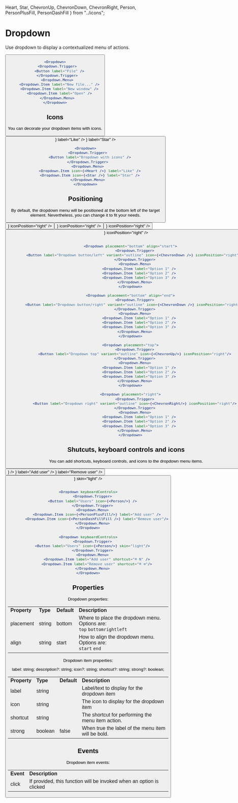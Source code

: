   Heart, 
  Star, 
  ChevronUp, 
  ChevronDown, 
  ChevronRight, 
  Person, PersonPlusFill, PersonDashFill } from "../icons";

<Meta title="Components/Dropdown" />

# Dropdown

Use dropdown to display a contextualized menu of actions.

<Unstyled>
<Dropdown>
  <Dropdown.Trigger>
    <Button label="File" />
  </Dropdown.Trigger>
  <Dropdown.Menu>
    <Dropdown.Item label="New file..." />
    <Dropdown.Item label="New window" />
    <Dropdown.Item label="Open" />
  </Dropdown.Menu>
</Dropdown>
</Unstyled>

```jsx
<Dropdown>
  <Dropdown.Trigger>
    <Button label="File" />
  </Dropdown.Trigger>
  <Dropdown.Menu>
    <Dropdown.Item label="New file..." />
    <Dropdown.Item label="New window" />
    <Dropdown.Item label="Open" />
  </Dropdown.Menu>
</Dropdown>
```

## Icons

You can decorate your dropdown items with icons.

<Unstyled>
<Dropdown>
  <Dropdown.Trigger>
    <Button label="Dropdown with icons" />
  </Dropdown.Trigger>
  <Dropdown.Menu>
    <Dropdown.Item icon={<Heart />} label="Like" />
    <Dropdown.Item icon={<Star />} label="Star" />
  </Dropdown.Menu>
</Dropdown>
</Unstyled>

```jsx
<Dropdown>
  <Dropdown.Trigger>
    <Button label="Dropdown with icons" />
  </Dropdown.Trigger>
  <Dropdown.Menu>
    <Dropdown.Item icon={<Heart />} label="Like" />
    <Dropdown.Item icon={<Star />} label="Star" />
  </Dropdown.Menu>
</Dropdown>
```

## Positioning

By default, the dropdown menu will be positioned at the bottom left of the target element. Nevertheless, you can change it to fit your needs.

<Unstyled>
<div
  style={{
    display: "flex",
    alignItems: "center",
    gap: "1rem",
    marginTop: "2rem",
  }}
>
  <div>
    <Dropdown placement="bottom" align="start">
      <Dropdown.Trigger>
        <Button
          label="Dropdown button/left"
          variant="outline"
          icon={<ChevronDown />}
          iconPosition="right"
        />
      </Dropdown.Trigger>
      <Dropdown.Menu>
        <Dropdown.Item label="Option 1" />
        <Dropdown.Item label="Option 2" />
        <Dropdown.Item label="Option 3" />
      </Dropdown.Menu>
    </Dropdown>
  </div>
  <div>
    <Dropdown placement="bottom" align="end">
      <Dropdown.Trigger>
        <Button
          label="Dropdown button/right"
          variant="outline"
          icon={<ChevronDown />}
          iconPosition="right"
        />
      </Dropdown.Trigger>
      <Dropdown.Menu>
        <Dropdown.Item label="Option 1" />
        <Dropdown.Item label="Option 2" />
        <Dropdown.Item label="Option 3" />
      </Dropdown.Menu>
    </Dropdown>
  </div>
  <div>
    <Dropdown placement="top">
      <Dropdown.Trigger>
        <Button
          label="Dropdown top"
          variant="outline"
          icon={<ChevronUp/>}
          iconPosition="right"
        />
      </Dropdown.Trigger>
      <Dropdown.Menu>
        <Dropdown.Item label="Option 1" />
        <Dropdown.Item label="Option 2" />
        <Dropdown.Item label="Option 3" />
      </Dropdown.Menu>
    </Dropdown>
  </div>
  <div>
    <Dropdown placement="right">
      <Dropdown.Trigger>
        <Button
          label="Dropdown right"
          variant="outline"
          icon={<ChevronRight/>}
          iconPosition="right"
        />
      </Dropdown.Trigger>
      <Dropdown.Menu>
        <Dropdown.Item label="Option 1" />
        <Dropdown.Item label="Option 2" />
        <Dropdown.Item label="Option 3" />
      </Dropdown.Menu>
    </Dropdown>
  </div>
</div>
</Unstyled>

```jsx

    <Dropdown placement="bottom" align="start">
        <Dropdown.Trigger>
        <Button label="Dropdown button/left" variant="outline" icon={<ChevronDown />} iconPosition="right"/>
        </Dropdown.Trigger>
        <Dropdown.Menu>
            <Dropdown.Item label="Option 1" />
            <Dropdown.Item label="Option 2" />
            <Dropdown.Item label="Option 3" />
        </Dropdown.Menu>
    </Dropdown>

    <Dropdown placement="bottom" align="end">
        <Dropdown.Trigger>
        <Button label="Dropdown button/right" variant="outline" icon={<ChevronDown />} iconPosition="right"/>
        </Dropdown.Trigger>
        <Dropdown.Menu>
            <Dropdown.Item label="Option 1" />
            <Dropdown.Item label="Option 2" />
            <Dropdown.Item label="Option 3" />
        </Dropdown.Menu>
    </Dropdown>

    <Dropdown placement="top">
        <Dropdown.Trigger>
        <Button label="Dropdown top" variant="outline" icon={<ChevronUp/>} iconPosition="right"/>
        </Dropdown.Trigger>
        <Dropdown.Menu>
            <Dropdown.Item label="Option 1" />
            <Dropdown.Item label="Option 2" />
            <Dropdown.Item label="Option 3" />
        </Dropdown.Menu>
    </Dropdown>

    <Dropdown placement="right">
        <Dropdown.Trigger>
        <Button label="Dropdown right" variant="outline" icon={<ChevronRight/>} iconPosition="right"/>
        </Dropdown.Trigger>
        <Dropdown.Menu>
            <Dropdown.Item label="Option 1" />
            <Dropdown.Item label="Option 2" />
            <Dropdown.Item label="Option 3" />
        </Dropdown.Menu>
    </Dropdown>
```

## Shutcuts, keyboard controls and icons

You can add shortcuts, keyboard controls, and icons to the dropdown menu items.

<Unstyled>
<div
  style={{
    display: "flex",
    alignItems: "center",
    gap: "1rem",
    marginTop: "2rem",
  }}
>
  <div>
    <Dropdown keyboardControls>
      <Dropdown.Trigger>
        <Button label="Users" icon={<Person/>} />
      </Dropdown.Trigger>
      <Dropdown.Menu>
        <Dropdown.Item icon={<PersonPlusFill/>} label="Add user" />
        <Dropdown.Item icon={<PersonDashFill/>} label="Remove user" />
      </Dropdown.Menu>
    </Dropdown>
  </div>
  <div>
    <Dropdown keyboardControls>
      <Dropdown.Trigger>
        <Button label="Users" icon={<Person/>} skin="light" />
      </Dropdown.Trigger>
      <Dropdown.Menu>
        <Dropdown.Item label="Add user" shortcut="⌘ N" />
        <Dropdown.Item label="Remove user" shortcut="⌘ ⌫" />
      </Dropdown.Menu>
    </Dropdown>
  </div>
</div>
</Unstyled>

```jsx

<Dropdown keyboardControls>
    <Dropdown.Trigger>
    <Button label="Users" icon={<Person/>} />
    </Dropdown.Trigger>
    <Dropdown.Menu>
        <Dropdown.Item icon={<PersonPlusFill/>} label="Add user" />
        <Dropdown.Item icon={<PersonDashFillFill />} label="Remove user"/>
    </Dropdown.Menu>
</Dropdown>

<Dropdown keyboardControls>
    <Dropdown.Trigger>
    <Button label="Users" icon={<Person/>} skin="light"/>
    </Dropdown.Trigger>
    <Dropdown.Menu>
        <Dropdown.Item label="Add user" shortcut="⌘ N" />
        <Dropdown.Item label="Remove user" shortcut="⌘ ⌫"/>
    </Dropdown.Menu>
</Dropdown>

```

## Properties

Dropdown properties:

<table>
  <tr>
    <td>
      <strong>Property</strong>
    </td>
    <td>
      <strong>Type</strong>
    </td>
    <td>
      <strong>Default</strong>
    </td>
    <td>
      <strong>Description</strong>
    </td>
  </tr>
  <tr>
    <td>placement</td>
    <td>string</td>
    <td>bottom</td>
    <td>
      Where to place the dropdown menu. Options are: <br />
      <code>top</code> <code>bottom</code><code>right</code><code>left</code>
    </td>
  </tr>
  <tr>
    <td>align</td>
    <td>string</td>
    <td>start</td>
    <td>
      How to align the dropdown menu. Options are: <br />
      <code>start</code> <code>end</code>
    </td>
  </tr>
</table>

Dropdown item properties:

label: string;
description?: string;
icon?: string;
shortcut?: string;
strong?: boolean;

<table>
  <tr>
    <td>
      <strong>Property</strong>
    </td>
    <td>
      <strong>Type</strong>
    </td>
    <td>
      <strong>Default</strong>
    </td>
    <td>
      <strong>Description</strong>
    </td>
  </tr>
  <tr>
    <td>label</td>
    <td>string</td>
    <td></td>
    <td>Label/text to display for the dropdown item</td>
  </tr>
  <tr>
    <td>icon</td>
    <td>string</td>
    <td></td>
    <td>The icon to display for the dropdown item</td>
  </tr>
  <tr>
    <td>shortcut</td>
    <td>string</td>
    <td></td>
    <td>The shortcut for performing the menu item action. </td>
  </tr>
  <tr>
    <td>strong</td>
    <td>boolean</td>
    <td>false</td>
    <td>When true the label of the menu item will be bold.</td>
  </tr>
</table>

## Events

Dropdown item events:

<table>
  <tr>
    <td>
      <strong>Event</strong>
    </td>
    <td>
      <strong>Description</strong>
    </td>
  </tr>
  <tr>
    <td>click</td>
    <td>
      If provided, this function will be invoked when an option is clicked
    </td>
  </tr>
</table>
